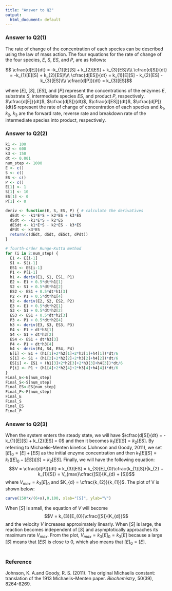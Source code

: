 ```yaml
---
title: "Answer to Q2"
output:
  html_document: default
---
```

### Answer to Q2(1)

The rate of change of the concentration of each species can be described using the law of mass action. The four equations for the rate of change of the four species, $E$, $S$, $ES$, and $P$, are as follows:

$$ \cfrac{d[E]}{dt} = -k_{1}[E][S] + k_{2}[ES] + k_{3}[ES]\\\\
\cfrac{d[S]}{dt} = -k_{1}[E][S] + k_{2}[ES]\\\\
\cfrac{d[ES]}{dt} = k_{1}[E][S] - k_{2}[ES] - k_{3}[ES]\\\\
\cfrac{d[P]}{dt} = k_{3}[ES]$$

where $[E]$, $[S]$, $[ES]$, and $[P]$ represent the concentrations of the enzymes $E$, substrate $S$, intermediate species $ES$, and product $P$, respectively. $\cfrac{d[E]}{dt}$, $\cfrac{d[S]}{dt}$, $\cfrac{d[ES]}{dt}$, $\cfrac{d[P]}{dt}$ represent the rate of change of concentration of each species and $k_{1}$, $k_{2}$, $k_{3}$ are the forward rate, reverse rate and breakdown rate of the intermediate species into product, respectively.


### Answer to Q2(2)
```r
k1 <- 100 
k2 <- 600 
k3 <- 150 
dt <- 0.001 
num_step <- 1000
E <- c()
S <- c()
ES <- c()
P <- c()
E[1] <- 1 
S[1] <- 10 
ES[1] <- 0
P[1] <- 0

deriv <- function(E, S, ES, P) { # calculate the derivatives
  dEdt <- -k1*E*S + k2*ES + k3*ES
  dSdt <- -k1*E*S + k2*ES
  dESdt <- k1*E*S - k2*ES - k3*ES
  dPdt <- k3*ES
  return(c(dEdt, dSdt, dESdt, dPdt))
}

# fourth-order Runge-Kutta method
for (i in 2:num_step) {
  E1 <- E[i-1]
  S1 <- S[i-1]
  ES1 <- ES[i-1]
  P1 <- P[i-1]
  h1 <- deriv(E1, S1, ES1, P1)
  E2 <- E1 + 0.5*dt*h1[1]
  S2 <- S1 + 0.5*dt*h1[2]
  ES2 <- ES1 + 0.5*dt*h1[3]
  P2 <- P1 + 0.5*dt*h1[4]
  h2 <- deriv(E2, S2, ES2, P2)
  E3 <- E1 + 0.5*dt*h2[1]
  S3 <- S1 + 0.5*dt*h2[2]
  ES3 <- ES1 + 0.5*dt*h2[3]
  P3 <- P1 + 0.5*dt*h2[4]
  h3 <- deriv(E3, S3, ES3, P3)
  E4 <- E1 + dt*h3[1]
  S4 <- S1 + dt*h3[2]
  ES4 <- ES1 + dt*h3[3]
  P4 <- P1 + dt*h3[4]
  h4 <- deriv(E4, S4, ES4, P4)
  E[i] <- E1 + (h1[1]+2*h2[1]+2*h3[1]+h4[1])*dt/6
  S[i] <- S1 + (h1[2]+2*h2[2]+2*h3[2]+h4[2])*dt/6
  ES[i] <- ES1 + (h1[3]+2*h2[3]+2*h3[3]+h4[3])*dt/6
  P[i] <- P1 + (h1[4]+2*h2[4]+2*h3[4]+h4[4])*dt/6
}
Final_E<-E[num_step]
Final_S<-S[num_step]
Final_ES<-ES[num_step]
Final_P<-P[num_step]
Final_E
Final_S
Final_ES
Final_P
```


### Answer to Q2(3)
When the system enters the steady state, we will have $\cfrac{d[S]}{dt} = -k_{1}[E][S] + k_{2}[ES] = 0$ and then it becomes $k_{1}[E][S] = k_{2}[ES]$. By referring to Michaelis–Menten kinetics (Johnson and Goody, 2011), we set $[E]_{0} = [E] + [ES]$ as the initial enzyme concentration and then $k_{1}[E][S] = k_{1}([E]_{0} - [ES])[S] = k_{2}[ES]$. Finally, we will have the following equation:
$$V = \cfrac{d[P]}{dt} = k_{3}[ES] = k_{3}[E]_{0}\cfrac{k_{1}[S]}{k_{2} + k_{1}[S]} = V_{max}\cfrac{[S]}{K_{d} + [S]}$$
where $V_{max} = k_{3}[E]_{0}$ and $K_{d} = \cfrac{k_{2}}{k_{1}}$. The plot of V is shown below:
```r
curve(150*x/(6+x),0,100, xlab="[S]", ylab="V")
```

When $[S]$ is small, the equation of $V$ will become $$V = k_{3}[E_{0}]\cfrac{[S]}{K_{d}}$$ and the velocity $V$ increases approximately linearly. When $[S]$ is large, the reaction becomes independent of $[S]$ and asymptotically approaches its maximum rate $V_{max}$. From the plot, $V_{max} = k_{3}[E]_{0} = k_{3}[E]$ because a large $[S]$ means that $[ES]$ is close to 0, which also means that $[E]_{0} = [E]$.
<br/>
<br/>

### Reference
Johnson, K. A.and Goody, R. S. (2011). The original Michaelis constant: translation of the 1913 Michaelis–Menten paper. *Biochemistry*, 50(39), 8264-8269.

